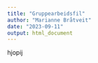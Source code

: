 ```yaml
---
title: "Gruppearbeidsfil"
author: "Marianne Bråtveit"
date: "2023-09-11"
output: html_document
---
```

hjopij